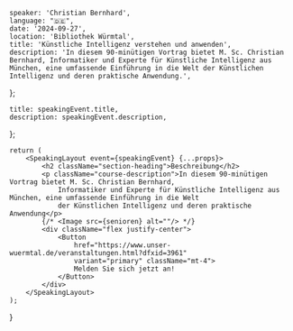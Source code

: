 
    speaker: 'Christian Bernhard',
    language: "🇩🇪",
    date: '2024-09-27',
    location: 'Bibliothek Würmtal',
    title: 'Künstliche Intelligenz verstehen und anwenden',
    description: 'In diesem 90-minütigen Vortrag bietet M. Sc. Christian Bernhard, Informatiker und Experte für Künstliche Intelligenz aus München, eine umfassende Einführung in die Welt der Künstlichen Intelligenz und deren praktische Anwendung.',
};

    title: speakingEvent.title,
    description: speakingEvent.description,
};

    return (
        <SpeakingLayout event={speakingEvent} {...props}>
            <h2 className="section-heading">Beschreibung</h2>
            <p className="course-description">In diesem 90-minütigen Vortrag bietet M. Sc. Christian Bernhard,
                Informatiker und Experte für Künstliche Intelligenz aus München, eine umfassende Einführung in die Welt
                der Künstlichen Intelligenz und deren praktische Anwendung</p>
            {/* <Image src={senioren} alt=""/> */}
            <div className="flex justify-center">
                <Button
                    href="https://www.unser-wuermtal.de/veranstaltungen.html?dfxid=3961"
                    variant="primary" className="mt-4">
                    Melden Sie sich jetzt an!
                </Button>
            </div>
        </SpeakingLayout>
    );
}
